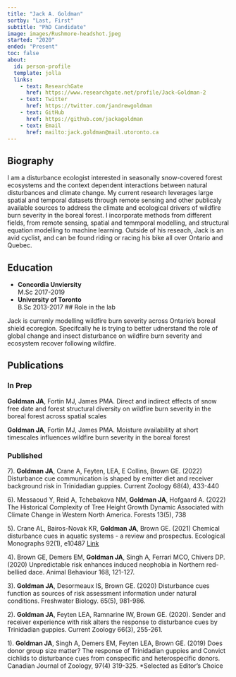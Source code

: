 ```yaml
---
title: "Jack A. Goldman"
sortby: "Last, First"
subtitle: "PhD Candidate"
image: images/Rushmore-headshot.jpeg
started: "2020"
ended: "Present"
toc: false
about:
  id: person-profile
  template: jolla
  links:
    - text: ResearchGate
      href: https://www.researchgate.net/profile/Jack-Goldman-2
    - text: Twitter
      href: https://twitter.com/jandrewgoldman
    - text: GitHub
      href: https://github.com/jackagoldman
    - text: Email
      href: mailto:jack.goldman@mail.utoronto.ca
---
```


::: {#person-profile}
## Biography

I am a disturbance ecologist interested in seasonally snow-covered forest ecosystems and the context dependent interactions between natural disturbances and climate change. My current research leverages large spatial and temporal datasets through remote sensing and other publicaly available sources to address the climate and ecological drivers of wildfire burn severity in the boreal forest. I incorporate methods from different fields, from remote sensing, spatial and temmporal modelling, and structural equation modelling to machine learning. Outside of his reseach, Jack is an avid cyclist, and can be found riding or racing his bike all over Ontario and Quebec.
 



## Education

-   **Concordia Unviersity**<br /> M.Sc  2017-2019
-   **University of Toronto**<br /> B.Sc  2013-2017
## Role in the lab 

Jack is currenly modelling wildfire burn severity across Ontario's boreal shield ecoregion. Specifcally he is trying to better udnerstand the role of global change and insect disturbance on wildfire burn severity and ecosystem recover following wildfire.


## Publications

### In Prep

**Goldman JA**, Fortin MJ, James PMA. Direct and indirect effects of snow free date and forest structural diversity on wildfire burn severity in the boreal forest across spatial scales

**Goldman JA**, Fortin MJ, James PMA. Moisture availability at short timescales influences wildfire burn severity in the boreal forest

### Published

7). **Goldman JA**, Crane A, Feyten, LEA, E Collins, Brown GE. (2022) Disturbance cue communication is shaped by emitter diet and receiver background risk in Trinidadian guppies. Current Zoology 68(4), 433-440

6). Messaoud Y, Reid A, Tchebakova NM, **Goldman JA**, Hofgaard A. (2022) The Historical Complexity of Tree Height Growth Dynamic Associated with Climate Change in Western North America. Forests 13(5), 738

5). Crane AL, Bairos-Novak KR, **Goldman JA**, Brown GE. (2021) Chemical disturbance cues in aquatic systems - a review and prospectus. Ecological Monographs 92(1), e10487 [Link](https://doi.org/10.1002/ecm.1487)

4). Brown GE, Demers EM, **Goldman JA**, Singh A, Ferrari MCO, Chivers DP. (2020) Unpredictable risk enhances induced neophobia in Northern red-bellied dace. Animal Behaviour 168, 121-127.

3). **Goldman JA**, Desormeaux IS, Brown GE. (2020) Disturbance cues function as sources of risk assessment information under natural conditions. Freshwater Biology. 65(5), 981-986.

2). **Goldman JA**, Feyten LEA, Ramnarine IW, Brown GE. (2020). Sender and receiver experience with risk alters the response to disturbance cues by Trinidadian guppies. Current Zoology 66(3), 255-261.

1). **Goldman JA**, Singh A, Demers EM, Feyten LEA, Brown GE. (2019) Does donor group size matter? The response of Trinidadian guppies and Convict cichlids to disturbance cues from conspecific and heterospecific donors. Canadian Journal of Zoology, 97(4) 319-325. \*Selected as Editor's Choice
:::
